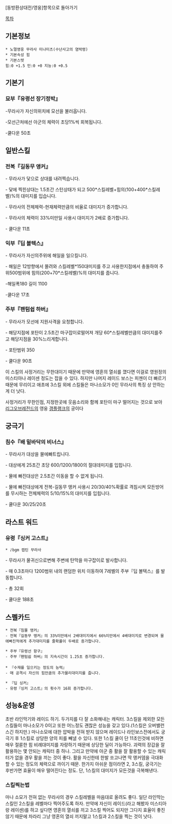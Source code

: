 [동방환상대전/영웅]항목으로 돌아가기

[[목차]]
== 기본정보 ==
 * 노멀영웅 무라사 미나미츠(수난사고의 염박령)
 * 기본속성 힘
 * 기본스텟
 힘:0 +1.5 민:0 +0 지능:0 +0.5

== 기본기 == 

=== 묘부『유령선 장기정박』 ===

-무라사가 자신의위치에 모선을 불러옵니다.

-모선근처에선 아군의 체력이 초당1%씩 회복됩니다.

-쿨다운 50초
 
== 일반스킬 == 
=== 전복『길동무 앵커』 ===

- 무라사가 닻으로 상대를 내려찍습니다.

- 닻에 찍힌상대는 1.5초간 스턴상태가 되고 500*스킬레벨+힘의(100+400*스킬레벨)%의 대미지를 입습니다.

- 무라사의 전체체력-현재체력만큼의 비율로 대미지가 증가합니다.

- 무라사의 체력이 33%미만일 사용시 대미지가 2배로 증가합니다.

- 쿨다운 11초

=== 익부『딥 볼텍스』 === 

- 무라사가 자신의주위에 해일을 일으킬니다.

- 해일은 12방향에서 몰려와 스킬레벨*150대미지를 주고 사용한지점에서 충돌하여 주위500범위에 힘의(200+70*스킬레벨)%의 대미지를 줍니다.

-해일폭180 길이 1100

-쿨다운 17초


=== 주부『팬텀쉽 하버』 ===

- 무라사가 모선에 지원사격을 요청합니다.

- 해당지점에 포탄이 2.5초간 마구잡이로떨어져 개당 60*스킬레벨만큼의 대미지를주고 해당지점을 30%느리게합니다.

- 포탄범위 350

- 쿨다운 90초

이 스킬의 사정거리는 무한대이기 때문에 만약에 영혼의 열쇠를 꼈다면 이걸로 영원정의 미스티아나 레이센 정도는 잡을 수 있다. 하지만 나머지 레이드 보스는 피젠이 더 빠르기때문에 무리이고 애초에 3스킬 외에 스킬들은 마나소모가 0인 무라사의 특징 상 안하는게 더 낫다.

사정거리가 무한인점, 지정한곳에 웃음소리와 함께 포탄이 마구 떨어지는 것으로 보아
[[리그오브레전드]]의 영웅 [[갱플랭크]]의 궁이다

== 궁극기 ==
=== 침수『배 밑바닥의 비너스』 ===

- 무라사가 대상을 물에빠트립니다.

- 대상에게 25초간 초당 600/1200/1800의 절대데미지를 입힙니다.

- 물에 빠진대상은 2.5초간 이동을 할 수 없게 됩니다.

- 물에 빠진대상에게 전복-길동무 앵커 사용시 20/30/40%확률로 격침시켜 모든방어를 무시하는 전체체력의 5/10/15%의 대미지를 입힙니다.

- 쿨다운 30/25/20초




== 라스트 워드 ==
=== 유령『싱커 고스트』 ===
 * ♪bgm 캡틴 무라사

- 무라사가 물귀신으로변해 주변에 탄막을 마구잡이로 발사합니다. 

- 매 0.3초마다 1200범위 내의 랜덤한 위치 이동하여 7레벨의 주부『딥 볼텍스』를 발동합니다.

- 총 32회

- 쿨다운 188초

== 스펠카드 ==

 * 전복『침몰 앵커』
 - 전복『길동무 앵커』의 33%미만에서 2배대미지에서 66%미만에서 4배대미지로 변경되며 물에빠진적에게 추가대미지를 줄확률이 두배로 증가합니다.

 * 주부『유령선 항구』
 - 주부『팬텀쉽 하버』의 지속시간이 1.25초 증가합니다.
 
 * 『수재를 일으키는 정도의 능력』
 - 매 공격시 자신의 힘만큼의 추가물리대미지를 줍니다.

 * 『딥 싱커』
 - 유령『싱커 고스트』의 횟수가 16회 증가합니다.

== 성능&운영 ==
초반 라인막기와 레이드 하기. 두가지를 다 잘 소화해내는 캐릭터. 3스킬을 제외한 모든 스킬들이 마나소모가 0이고 또한 어느정도 괜찮은 성능을 갖고 있다.(1스킬은 오버밸런스긴 하지만.) 마나소모에 대한 압박을 전혀 받지 않으며 레이드나 라인보스전에서도 궁극기 후 1스킬로 상당한 양의 피를 빼낼 수 있다. 또한 1스킬 쿨이 단 11초인것에 비하면 매우 절륜한 힘 비례대미지를 자랑하기 때문에 상당한 딜이 가능하다. 괴력의 장갑을 잘 활용하는 몇 안되는 캐릭터 중 하나. 그리고 만약에 아군 중 활을 잘 활용할 수 있는 캐릭터가 없을 경우 활을 끼는 것이 좋다. 활을 자신한테 한발 쏘고나면 딱 앵커뎀을 극대화 할 수 있는 정도의 체력으로 까이기 때문.
한가지 아쉬운 점이라면 2, 3스킬, 궁극기는 후반가면 효율이 매우 떨어진다는 정도. 단, 1스킬의 대미지가 모든것을 극복해낸다.

=== 스킬찍는법 ===
마나 소모가 전혀 없는 무라사의 경우 스킬레벨을 마음대로 올려도 좋다. 일단 라인막는 스킬인 2스킬을 레벨마다 찍어주도록 하자.
만약에 자신이 레이드(라고 해봤자 미스티아랑 레이센)를 하고 싶다면 영혼의 열쇠를 끼고 3스킬 찍어도 되지만 그다지 효율이 좋진 않기 때문에 차라리 그냥 영혼의 열쇠 끼지말고 1스킬과 2스킬을 찍는 것이 낫다.
